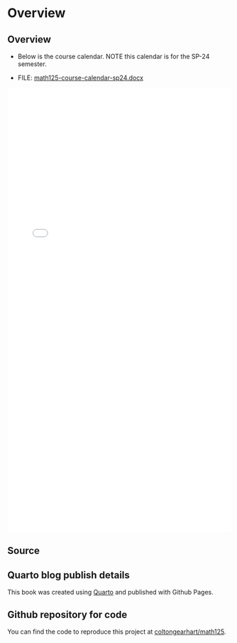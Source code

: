 # Overview {.unnumbered}

## Overview

- Below is the course calendar. NOTE this calendar is for the SP-24 semester.

- FILE: [math125-course-calendar-sp24.docx](https://github.com/coltongearhart/math125/blob/main/intro/math125-course-calendar-sp24.docx)

<embed src="intro/math125-course-calendar-sp24.pdf" type="application/pdf" width="100%" height="1000px"></embed>

## Source

::: callout-note
## Quarto blog publish details

This book was created using [Quarto](https://quarto.org/) and published with Github Pages.
:::

::: callout-tip
## Github repository for code

You can find the code to reproduce this project at [coltongearhart/math125](https://github.com/coltongearhart/math125).
:::
